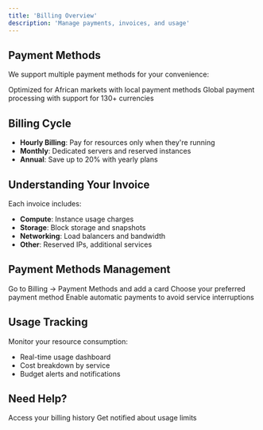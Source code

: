 ```yaml
---
title: 'Billing Overview'
description: 'Manage payments, invoices, and usage'
---
```


## Payment Methods

We support multiple payment methods for your convenience:

<CardGroup cols={2}>
  <Card
    title="Paystack"
    icon="credit-card"
    href="/billing/paystack"
  >
    Optimized for African markets with local payment methods
  </Card>
  <Card
    title="Stripe"
    icon="credit-card"
    href="/billing/stripe"
  >
    Global payment processing with support for 130+ currencies
  </Card>
</CardGroup>

## Billing Cycle

- **Hourly Billing**: Pay for resources only when they're running
- **Monthly**: Dedicated servers and reserved instances
- **Annual**: Save up to 20% with yearly plans

## Understanding Your Invoice

Each invoice includes:
- **Compute**: Instance usage charges
- **Storage**: Block storage and snapshots
- **Networking**: Load balancers and bandwidth
- **Other**: Reserved IPs, additional services

## Payment Methods Management

<Steps>
  <Step title="Add Payment Method">
    Go to Billing → Payment Methods and add a card
  </Step>
  <Step title="Set as Default">
    Choose your preferred payment method
  </Step>
  <Step title="Auto-Billing">
    Enable automatic payments to avoid service interruptions
  </Step>
</Steps>

## Usage Tracking

Monitor your resource consumption:
- Real-time usage dashboard
- Cost breakdown by service
- Budget alerts and notifications

## Need Help?

<CardGroup cols={2}>
  <Card
    title="View Invoices"
    icon="file-invoice"
    href="/billing/invoices"
  >
    Access your billing history
  </Card>
  <Card
    title="Set Up Alerts"
    icon="bell"
    href="/billing/billing-alerts"
  >
    Get notified about usage limits
  </Card>
</CardGroup>
